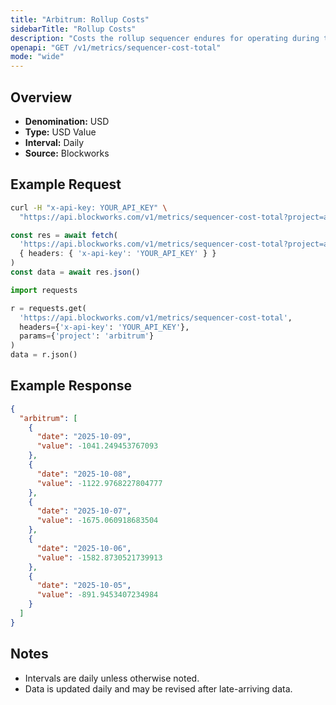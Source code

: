 ```yaml
---
title: "Arbitrum: Rollup Costs"
sidebarTitle: "Rollup Costs"
description: "Costs the rollup sequencer endures for operating during the specified time period. Equivalent of cost of goods sold"
openapi: "GET /v1/metrics/sequencer-cost-total"
mode: "wide"
---
```


## Overview

- **Denomination:** USD
- **Type:** USD Value
- **Interval:** Daily
- **Source:** Blockworks

## Example Request

<CodeGroup>

```bash cURL
curl -H "x-api-key: YOUR_API_KEY" \
  "https://api.blockworks.com/v1/metrics/sequencer-cost-total?project=arbitrum"
```

```typescript TypeScript
const res = await fetch(
  'https://api.blockworks.com/v1/metrics/sequencer-cost-total?project=arbitrum',
  { headers: { 'x-api-key': 'YOUR_API_KEY' } }
)
const data = await res.json()
```

```python Python
import requests

r = requests.get(
  'https://api.blockworks.com/v1/metrics/sequencer-cost-total',
  headers={'x-api-key': 'YOUR_API_KEY'},
  params={'project': 'arbitrum'}
)
data = r.json()
```

</CodeGroup>

## Example Response

```json
{
  "arbitrum": [
    {
      "date": "2025-10-09",
      "value": -1041.249453767093
    },
    {
      "date": "2025-10-08",
      "value": -1122.9768227804777
    },
    {
      "date": "2025-10-07",
      "value": -1675.060918683504
    },
    {
      "date": "2025-10-06",
      "value": -1582.8730521739913
    },
    {
      "date": "2025-10-05",
      "value": -891.9453407234984
    }
  ]
}
```

## Notes
- Intervals are daily unless otherwise noted.
- Data is updated daily and may be revised after late-arriving data.